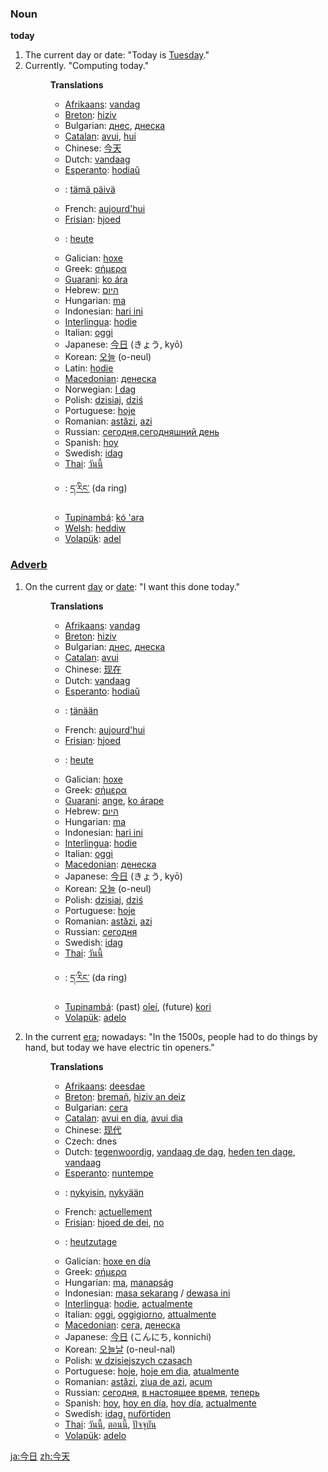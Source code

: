 ===Noun===
'''today'''
#The current day or date: "Today is [[Tuesday]]."
#Currently. "Computing today."
#:'''Translations'''
#:*[[Afrikaans]]: [[vandag]]
#:*[[Breton]]: [[hiziv]]
#:*Bulgarian: [[днес]], [[днеска]]
#:*[[Catalan]]: [[avui]], [[hui]]
#:*Chinese: [[今天]]
#:*Dutch: [[vandaag]]
#:*[[Esperanto]]: [[hodiaŭ]]
#:*{{msg:fi}}: [[tämä päivä]]
#:*French: [[aujourd'hui]]
#:*[[Frisian]]: [[hjoed]]
#:*{{msg:de}}: [[heute]]
#:*Galician: [[hoxe]]
#:*Greek: [[σήμερα]]
#:*[[Guarani]]: [[ko ára]]
#:*Hebrew: [[היום]]
#:*Hungarian: [[ma]]
#:*Indonesian: [[hari ini]]
#:*[[Interlingua]]: [[hodie]]
#:*Italian: [[oggi]]
#:*Japanese: [[今日]] (きょう, kyō)
#:*Korean: [[오늘]] (o-neul)
#:*Latin: [[hodie]]
#:*[[Macedonian]]: [[денеска]]
#:*Norwegian: [[I dag]]
#:*Polish: [[dzisiaj]], [[dziś]]
#:*Portuguese: [[hoje]]
#:*Romanian: [[astăzi]], [[azi]]
#:*Russian: [[сегодня]],[[сегодняшний день]]
#:*Spanish: [[hoy]]
#:*Swedish: [[idag]]
#:*[[Thai]]: [[วันนี้]]
#:*{{bo}}: [[ད་རིང་]] (da ring)
#:*[[Tupinambá]]: [[kó 'ara]]
#:*[[Welsh]]: [[heddiw]]
#:*[[Volapük]]: [[adel]]

===[[Adverb]]===
#On the current [[day]] or [[date]]: "I want this done today."
#:'''Translations'''
#:*[[Afrikaans]]: [[vandag]]
#:*[[Breton]]: [[hiziv]]
#:*Bulgarian: [[днес]], [[днеска]]
#:*[[Catalan]]: [[avui]]
#:*Chinese: [[现在]]
#:*Dutch: [[vandaag]]
#:*[[Esperanto]]: [[hodiaŭ]]
#:*{{msg:fi}}: [[tänään]]
#:*French: [[aujourd'hui]]
#:*[[Frisian]]: [[hjoed]]
#:*{{msg:de}}: [[heute]]
#:*Galician: [[hoxe]]
#:*Greek: [[σήμερα]]
#:*[[Guarani]]: [[ange]], [[ko árape]]
#:*Hebrew: [[היום]]
#:*Hungarian: [[ma]]
#:*Indonesian: [[hari ini]]
#:*[[Interlingua]]: [[hodie]]
#:*Italian: [[oggi]]
#:*[[Macedonian]]: [[денеска]]
#:*Japanese: [[今日]] (きょう, kyō)
#:*Korean: [[오늘]] (o-neul)
#:*Polish: [[dzisiaj]], [[dziś]]
#:*Portuguese: [[hoje]]
#:*Romanian: [[astăzi]], [[azi]]
#:*Russian: [[сегодня]]
#:*Swedish: [[idag]]
#:*[[Thai]]: [[วันนี้]]
#:*{{bo}}: [[ད་རིང་]] (da ring)
#:*[[Tupinambá]]: (past) [[oîeí]], (future) [[kori]]
#:*[[Volapük]]: [[adelo]]
#In the current [[era]]; nowadays: "In the 1500s, people had to do things by hand, but today we have electric tin openers."
#:'''Translations'''
#:*[[Afrikaans]]: [[deesdae]]
#:*[[Breton]]: [[bremañ]], [[hiziv an deiz]]
#:*Bulgarian: [[сега]]
#:*[[Catalan]]: [[avui en dia]], [[avui dia]]
#:*Chinese: [[现代]]
#:*Czech: dnes
#:*Dutch: [[tegenwoordig]], [[vandaag de dag]], [[heden ten dage]], [[vandaag]]
#:*[[Esperanto]]: [[nuntempe]]
#:*{{msg:fi}}: [[nykyisin]], [[nykyään]]
#:*French: [[actuellement]]
#:*[[Frisian]]: [[hjoed de dei]], [[no]]
#:*{{msg:de}}: [[heutzutage]]
#:*Galician: [[hoxe en día]]
#:*Greek: [[σήμερα]]
#:*Hungarian: [[ma]], [[manapság]]
#:*Indonesian: [[masa sekarang]] / [[dewasa ini]]
#:*[[Interlingua]]: [[hodie]], [[actualmente]]
#:*Italian: [[oggi]], [[oggigiorno]], [[attualmente]]
#:*[[Macedonian]]: [[сега]], [[денеска]]
#:*Japanese: [[今日]] (こんにち, konnichi)
#:*Korean: [[오늘날]] (o-neul-nal)
#:*Polish: [[w dzisiejszych czasach]]
#:*Portuguese: [[hoje]], [[hoje em dia]], [[atualmente]]
#:*Romanian: [[astăzi]], [[ziua de azi]], [[acum]]
#:*Russian: [[сегодня]], [[в настоящее время]], [[теперь]]
#:*Spanish: [[hoy]], [[hoy en día]], [[hoy día]], [[actualmente]]
#:*Swedish: [[idag]], [[nuförtiden]]
#:*[[Thai]]: [[วันนี้]], [[ตอนนี้]], [[ปัจจุบัน]]
#:*[[Volapük]]: [[adelo]]

[[ja:今日]]
[[zh:今天]]